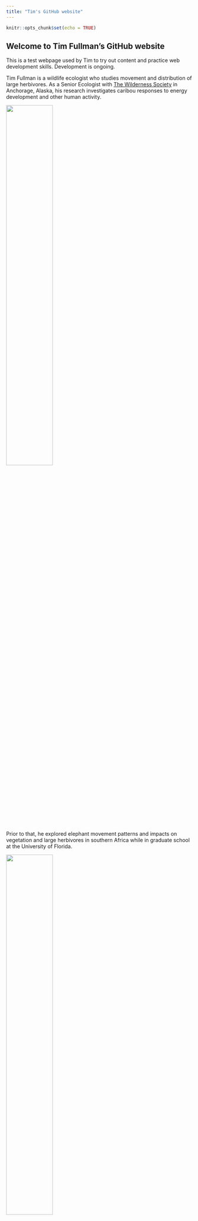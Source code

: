 ```yaml
---
title: "Tim's GitHub website"
---
```


```r
knitr::opts_chunk$set(echo = TRUE)
```

## Welcome to Tim Fullman's GitHub website

This is a test webpage used by Tim to try out content and practice web development skills. Development is ongoing.

Tim Fullman is a wildlife ecologist who studies movement and distribution of large herbivores. As a Senior Ecologist with <a href = "https://www.wilderness.org/" target = "_blank">The Wilderness Society</a> in Anchorage, Alaska, his research investigates caribou responses to energy development and other human activity.

<img src="files/Tim_antlers_Noatak.jpg" style="width:50%">

Prior to that, he explored elephant movement patterns and impacts on vegetation and large herbivores in southern Africa while in graduate school at the University of Florida.

<img src="files/Tim_Fullman.jpg" style="width:50%">

In all his work, Tim strives to develop scientific information that can be applied to positively influence decision making for conservation and management. Another passion is seeking to build bridges between science and faith communities based on shared values. When he is not working, Tim enjoys hiking, bicycling and wildlife photography, as well as visiting zoos with his wife and two children.

<br>

Last updated: 2021-12-06
